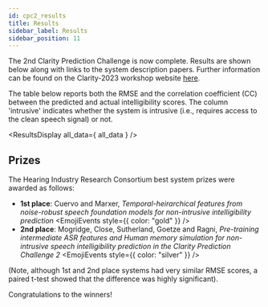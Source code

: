 ```yaml
---
id: cpc2_results
title: Results
sidebar_label: Results
sidebar_position: 11
---
```



The 2nd Clarity Prediction Challenge is now complete. Results are shown below along with links to the system description papers. Further information can be found on the Clarity-2023 workshop website [here](https://claritychallenge.org/clarity2023-workshop/results).


The table below reports both the RMSE and the correlation coefficient (CC) between the predicted and actual intelligibility scores. The column 'intrusive' indicates whether the system is intrusive (i.e., requires access to the clean speech signal) or not.

<ResultsDisplay all_data={ all_data } />

## Prizes

The Hearing Industry Research Consortium best system prizes were awarded as follows:

- **1st place**:   Cuervo and Marxer, <em>Temporal-heirarchical features from noise-robust speech foundation models for non-intrusive intelligibility prediction</em> <EmojiEvents style={{  color: "gold" }} />
- **2nd place**: Mogridge, Close, Sutherland, Goetze and Ragni, <em>Pre-training intermediate ASR features and Human memory simulation for non-intrusive speech intelligibility prediction in the Clarity Prediction Challenge 2</em> <EmojiEvents style={{  color: "silver" }} />

(Note, although 1st and 2nd place systems had very similar RMSE scores, a paired t-test showed that the difference was highly significant).

Congratulations to the winners!
